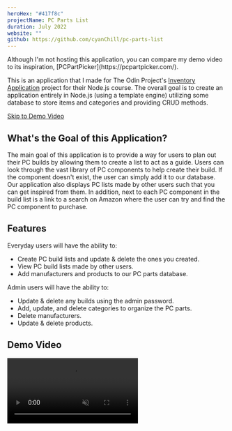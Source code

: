 ```yaml
---
heroHex: "#417f8c"
projectName: PC Parts List
duration: July 2022
website: ""
github: https://github.com/cyanChill/pc-parts-list
---
```


<MdxNotice>
  Although I'm not hosting this application, you can compare my demo video to
  its inspiration, [PCPartPicker](https://pcpartpicker.com/).
</MdxNotice>

This is an application that I made for The Odin Project's [Inventory Application](https://www.theodinproject.com/lessons/nodejs-inventory-application) project for their Node.js course. The overall goal is to create an application entirely in Node.js (using a template engine) utilizing some database to store items and categories and providing CRUD methods.

<a href="#demo-video">Skip to Demo Video</a>

## What's the Goal of this Application?

The main goal of this application is to provide a way for users to plan out their PC builds by allowing them to create a list to act as a guide. Users can look through the vast library of PC components to help create their build. If the component doesn't exist, the user can simply add it to our database. Our application also displays PC lists made by other users such that you can get inspired from them. In addition, next to each PC component in the build list is a link to a search on Amazon where the user can try and find the PC component to purchase.

## Features

Everyday users will have the ability to:

- Create PC build lists and update & delete the ones you created.
- View PC build lists made by other users.
- Add manufacturers and products to our PC parts database.

Admin users will have the ability to:

- Update & delete any builds using the admin password.
- Add, update, and delete categories to organize the PC parts.
- Delete manufacturers.
- Update & delete products.

## Demo Video

<video src="/projects/pc-parts-list/demo.mp4" controls muted />

## Building the Application

### Setup

I utilized [`express-generator`](https://expressjs.com/en/starter/generator.html) as a template to build my project. I decided to replace `EJS` with `Pug` due to using it in previous assignments provided by The Odin Project and wanting to familiarize myself with it more. To store the bulk of the data my application would have, I utilized `MongoDB` to store the text-content (PC lists, brands, items, categories) and `Multer` to store images locally (hence why this application isn't being hosted). For MongoDB, I utilized `Mongoose` as an interface to easily interact with the database.

### Challenge 1: Saving PC Build Components When Adding Parts

The first challenge that I faced was figuring out how I would "remember" a build list that the user is currently working on. How I would normally do this if working in HTML or React is to utilize local storage. The problem is that that doesn't exist in Node.js as the Window object doesn't exist. My initial solution was to use the `node-localstorage` package, however the package relies on a file to be created to mimic local storage.

I then turned to the alternative of utilizing cookies, which is something supported natively with Express and like with local storage, can be used to store data.

### Mongoose

Something that I learned more about during the process of creating this application is the capabilities of Mongoose, the interface used to interact with MongoDB. I knew from the past of advantages such as being able to call directly on a schema object to do our querying along with defining the schema in our files. Something I learned was the ability to create virtual properties which don't exist on the database but are created on our server. In addition, I learned that when we define relations between objects in different schemas through their "id", we can replace/populate that "id" value with the actual schema object it's associated with. This helps reduce the overall calls to the database by doing what would be done in 2 different database calls into 1.

### Challenge 2: Allowing Users to Update or Delete a PC Build List They Created

As part of the CRUD operations, we want to give users the ability to manipulate their own PC build lists. This means we need to figure out a way to make sure that a build can only be updated or deleted by its creator. The solution I landed upon is to add a password field when the user creates a build. This is something the user will need to remember to update or delete their builds. When someone views an individual build, there'll be buttons to update or delete, both requiring a password to go further.

Then come the other issue is how we would handle updating a build since it follows a similar logic to creating a build, and we would need to make sure we can update the build without the need to re-entering the password every time we want to update a component. I kind of answered my own question, but I ended up using cookies to do this.

## Improving the Application

### Improvement 1: Adding Image Upload

Up to this point, how we handled images provided to us for build images and product images are through URLs the user provides (from images on the web). To fix this issue, adding image upload would be greatly beneficial for the user experience. To do this, we'll be using [`Multer`](https://github.com/expressjs/multer), which is primarily used for uploading files. All that's needed is the following code to set up Multer:

```javascript
const { v4: uuidv4 } = require("uuid");
// Multer Logic
const multer = require("multer");
const storage = multer.diskStorage({
  destination: (req, file, cb) => {
    cb(null, "./public/data/uploads");
  },
  filename: (req, file, cb) => {
    cb(null, `${uuidv4()}.${file.mimetype.split("/")[1]}`);
  },
});

exports.upload = multer({ storage: storage });
```

To upload an image, we use a middleware where we specify the key in the form data containing the image data (in our case, it's "img"):

```javascript
upload.single("img");
```

But this isn't as far as we can go. We can go further by improving the image format that's stored on our server. The `.webp` image format provides an equally impressive quality compared to `.png` at a smaller size. To do this, we need to change our logic a bit. Instead of instantly storing the image to our server through our middleware, we want to store the image in memory. The code from earlier is now replaced with:

```javascript
// Multer Logic
const multer = require("multer");
// Save file data into buffer instead of creating it (for efficiency)
exports.upload = multer({ storage: multer.memoryStorage() });
```

We then require an external library, in our case, `ffmpeg` to do the image conversion for us.

### Improvement 2: Adding Some PWA Features

PWA stands for "Progressive Web Apps" and is a type of application built to work on both mobile and desktop devices. This may include adding features such as using the device's camera, accessing their storage for uploads, or location data if our application requires it. One of the additional features of PWA includes some offline support. With offline support, I can see some possibilities of where this can be useful. We can cache build lists, product pages, etc. once we visit them.

What we use to enable PWA features is [Workbox](https://developer.chrome.com/docs/workbox/). To add some offline support to our application, we need to use **service workers**. Giving functionality to these service workers is made simple by using Workbox.

- The `pwa.js` file does the registering of the service worker with the functionality found in the `service-worker.js`.
- A good resource to get into PWA is found from Google's [web.dev docs](https://web.dev/learn/pwa/).

## Overall Learnings

1. Creating an application entirely in Node.js using a template engine to handle the front end.
2. Mongoose's feature of creating virtuals to create properties that don't exist on the database but are available to the server.
3. Mongoose's feature to populate relations between tables.
4. Getting familiar with Multer with storing images in memory instead of directly to disk.
5. Learning how we could convert images using ffmpeg.
6. Using Workbox to add caching to our application for offline support & PWA features.
